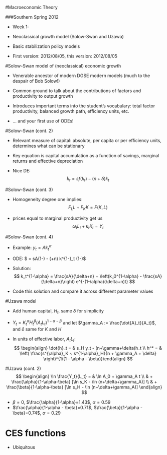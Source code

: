 #Macroeconomic Theory

###Southern Spring 2012 

- Week 1: 

- Neoclassical growth model (Solow-Swan and Uzawa)

- Basic stabilization policy models

- First version: 2012/08/05, this version: 2012/08/05


#Solow-Swan model of (neoclassical) economic growth

- Venerable ancestor of modern DGSE modern models (much to the despair of Bob Solow!)

- Common ground to talk about the contributions of factors and productivity to output growth

- Introduces important terms into the student's vocabulary: total factor productivity, balanced growth path, efficiency units, etc.

- ... and your first use of ODEs! 


#Solow-Swan (cont. 2)

+ Relevant measure of capital: absolute, per capita or per efficiency units, determines what can be stationary

+ Key equation is capital accumulation as a function of savings, marginal returns and effective depreciation

+ Nice DE:
$$
 \begin{equation}\label{capacc}
 \dot{k}_t = s f(k_t) - (n+\delta) k_t 
 \end{equation}
$$

#Solow-Swan (cont. 3)

+ Homogeneity degree one implies:
$$
F_L L +  F_K K = F(K,L)
$$

+ prices equal to marginal productivity get us
$$
\omega_t L_t + \kappa_t K_t = Y_t
$$

#Solow-Swan (cont. 4)

+ Example: $y_t = A k_t^{\alpha}$

+ ODE: $ \frac{k_t^{1-\alpha}}{d t} = sA(1-\alpha) - (\delta+n) k^{1-\alpha}_t (1-\alpha)$    

+ Solution:
$$
k_t^{1-\alpha} = \frac{sA}{\delta+n} + \left(k_0^{1-\alpha} -  \frac{sA}{\delta+n}\right) e^{-(1-\alpha)(\delta+n)t}
$$

+ Code this solution and compare it across different parameter values


#Uzawa model

+ Add human capital, $H_t$,  same $\delta$ for simplicity

+ $Y_t = K_t^{\alpha} H_t^{\beta} (A_t L_t)^{1-\alpha-\beta}$ and let $\gamma_A := \frac{\dot{A}_t}{A_t}$, and $\delta$ same for $K$ and $H$

+ In units of  effective labor, $A_t L_t$:
$$
\begin{align}
\dot{h}_t = & s_H y_t - (n+\gamma+\delta)h_t \\
h^* = & \left( \frac{s^{\alpha}_K ~ s^{1-\alpha}_H}{n + \gamma_A + \delta} \right)^{1/(1 - \alpha - \beta)}\end{align}
$$
 
#Uzawa (cont. 2)
 $$
\begin{align}
\ln \frac{Y_t}{L_t} = & \ln A_0 + \gamma_A t \\ 
  & + \frac{\alpha}{1-\alpha-\beta} [\ln s_K - \ln (n+\delta+\gamma_A)] \\
  & + \frac{\beta}{1-\alpha-\beta} [\ln s_H - \ln (n+\delta+\gamma_A)]
\end{align} 
$$

+ $\beta = 0$, $\frac{\alpha}{1-\alpha}=1.43$, $\alpha=0.59$
+ $\frac{\alpha}{1-\alpha - \beta}=0.71$, $\frac{\beta}{1-\alpha - \beta}=0.74$, $\alpha=0.29$

# CES functions

+ Ubiquitous
